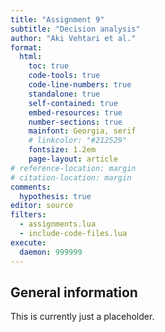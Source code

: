 ```yaml
---
title: "Assignment 9"
subtitle: "Decision analysis"
author: "Aki Vehtari et al."
format:
  html:
    toc: true
    code-tools: true
    code-line-numbers: true
    standalone: true
    self-contained: true
    embed-resources: true
    number-sections: true
    mainfont: Georgia, serif
    # linkcolor: "#212529"
    fontsize: 1.2em
    page-layout: article
# reference-location: margin
# citation-location: margin
comments:
  hypothesis: true
editor: source
filters:
  - assignments.lua
  - include-code-files.lua
execute:
  daemon: 999999
---
```

:::{.both}

# General information

This is currently just a placeholder.
:::